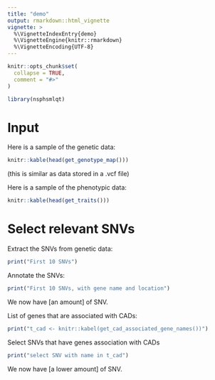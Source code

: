 ```yaml
---
title: "demo"
output: rmarkdown::html_vignette
vignette: >
  %\VignetteIndexEntry{demo}
  %\VignetteEngine{knitr::rmarkdown}
  %\VignetteEncoding{UTF-8}
---
```


```r
knitr::opts_chunk$set(
  collapse = TRUE,
  comment = "#>"
)
```

```r
library(nsphsmlqt)
```

# Input

Here is a sample of the genetic data:

```r
knitr::kable(head(get_genotype_map()))
```

(this is similar as data stored in a .vcf file)

Here is a sample of the phenotypic data:

```r
knitr::kable(head(get_traits()))
```

# Select relevant SNVs

Extract the SNVs from genetic data:

```r
print("First 10 SNVs")
```

Annotate the SNVs:

```r
print("First 10 SNVs, with gene name and location")
```

We now have [an amount] of SNV.

List of genes that are associated with CADs:

```r
print("t_cad <- knitr::kabel(get_cad_associated_gene_names())")
```

Select SNVs that have genes association with CADs

```r
print("select SNV with name in t_cad")
```

We now have [a lower amount] of SNV.
